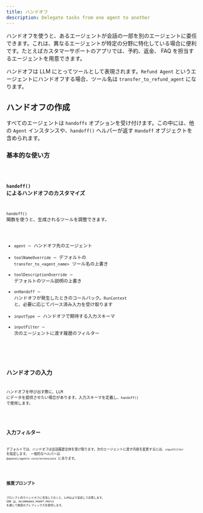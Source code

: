 ```yaml
---
title: ハンドオフ
description: Delegate tasks from one agent to another
---
```



ハンドオフを使うと、あるエージェントが会話の一部を別のエージェントに委任できます。これは、異なるエージェントが特定の分野に特化している場合に便利です。たとえばカスタマーサポートのアプリでは、予約、返金、 FAQ を担当するエージェントを用意できます。

ハンドオフは LLM にとってツールとして表現されます。`Refund Agent` というエージェントにハンドオフする場合、ツール名は `transfer_to_refund_agent` になります。

## ハンドオフの作成

すべてのエージェントは `handoffs` オプションを受け付けます。この中には、他の `Agent` インスタンスや、`handoff()` ヘルパーが返す `Handoff` オブジェクトを含められます。

### 基本的な使い方

<Code lang="typescript" code={basicUsageExample} title="基本的なハンドオフ" />

### `handoff()` によるハンドオフのカスタマイズ

`handoff()` 関数を使うと、生成されるツールを調整できます。

- `agent` – ハンドオフ先のエージェント
- `toolNameOverride` – デフォルトの `transfer_to_<agent_name>` ツール名の上書き
- `toolDescriptionOverride` – デフォルトのツール説明の上書き
- `onHandoff` – ハンドオフが発生したときのコールバック。`RunContext` と、必要に応じてパース済み入力を受け取ります
- `inputType` – ハンドオフで期待する入力スキーマ
- `inputFilter` – 次のエージェントに渡す履歴のフィルター

<Code
  lang="typescript"
  code={customizeHandoffExample}
  title="カスタマイズされたハンドオフ"
/>

## ハンドオフの入力

ハンドオフを呼び出す際に、LLM にデータを提供させたい場合があります。入力スキーマを定義し、`handoff()` で使用します。

<Code lang="typescript" code={handoffInputExample} title="ハンドオフの入力" />

## 入力フィルター

デフォルトでは、ハンドオフは会話履歴全体を受け取ります。次のエージェントに渡す内容を変更するには、`inputFilter` を指定します。
一般的なヘルパーは `@openai/agents-core/extensions` にあります。

<Code lang="typescript" code={inputFilterExample} title="入力フィルター" />

## 推奨プロンプト

プロンプト内でハンドオフに言及しておくと、LLMはより安定して応答します。 SDK は、`RECOMMENDED_PROMPT_PREFIX` を通じて推奨のプレフィックスを提供します。

<Code
  lang="typescript"
  code={recommendedPromptExample}
  title="推奨プロンプト"
/>
